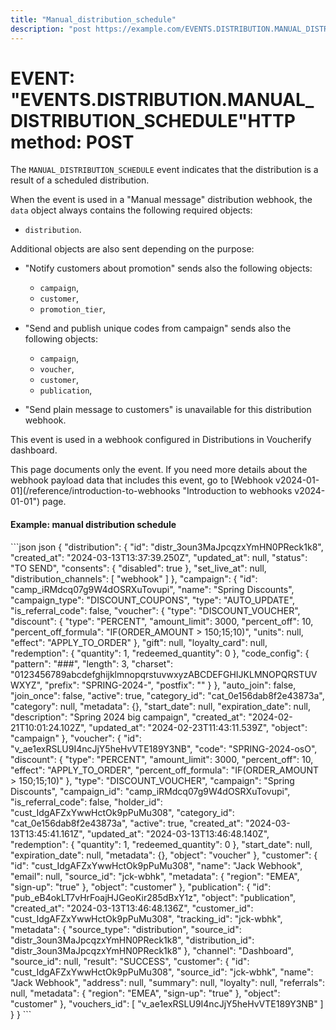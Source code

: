 ```yaml
---
title: "Manual_distribution_schedule"
description: "post https://example.com/EVENTS.DISTRIBUTION.MANUAL_DISTRIBUTION_SCHEDULE"
---
```


# EVENT: "EVENTS.DISTRIBUTION.MANUAL\_DISTRIBUTION\_SCHEDULE"HTTP method: POST

The `MANUAL_DISTRIBUTION_SCHEDULE` event indicates that the distribution is a result of a scheduled distribution.

When the event is used in a "Manual message" distribution webhook, the `data` object always contains the following required objects:

* `distribution`.

Additional objects are also sent depending on the purpose:

* "Notify customers about promotion" sends also the following objects:

  * `campaign`,
  * `customer`,
  * `promotion_tier`,

* "Send and publish unique codes from campaign" sends also the following objects:

  * `campaign`,
  * `voucher`,
  * `customer`,
  * `publication`,

* "Send plain message to customers" is unavailable for this distribution webhook.

This event is used in a webhook configured in Distributions in Voucherify dashboard.

<Info>
  This page documents only the event. If you need more details about the webhook payload data that includes this event, go to [Webhook v2024-01-01](/reference/introduction-to-webhooks "Introduction to webhooks v2024-01-01") page.
</Info>

#### Example: manual distribution schedule

<CodeGroup>
  ```json json
  {
    "distribution": {
      "id": "distr_3oun3MaJpcqzxYmHN0PReck1k8",
      "created_at": "2024-03-13T13:37:39.250Z",
      "updated_at": null,
      "status": "TO SEND",
      "consents": {
        "disabled": true
      },
      "set_live_at": null,
      "distribution_channels": [
        "webhook"
      ]
    },
    "campaign": {
      "id": "camp_iRMdcq07g9W4dOSRXuTovupi",
      "name": "Spring Discounts",
      "campaign_type": "DISCOUNT_COUPONS",
      "type": "AUTO_UPDATE",
      "is_referral_code": false,
      "voucher": {
        "type": "DISCOUNT_VOUCHER",
        "discount": {
          "type": "PERCENT",
          "amount_limit": 3000,
          "percent_off": 10,
          "percent_off_formula": "IF(ORDER_AMOUNT > 150;15;10)",
          "units": null,
          "effect": "APPLY_TO_ORDER"
        },
        "gift": null,
        "loyalty_card": null,
        "redemption": {
          "quantity": 1,
          "redeemed_quantity": 0
        },
        "code_config": {
          "pattern": "###",
          "length": 3,
          "charset": "0123456789abcdefghijklmnopqrstuvwxyzABCDEFGHIJKLMNOPQRSTUVWXYZ",
          "prefix": "SPRING-2024-",
          "postfix": ""
        }
      },
      "auto_join": false,
      "join_once": false,
      "active": true,
      "category_id": "cat_0e156dab8f2e43873a",
      "category": null,
      "metadata": {},
      "start_date": null,
      "expiration_date": null,
      "description": "Spring 2024 big campaign",
      "created_at": "2024-02-21T10:01:24.102Z",
      "updated_at": "2024-02-23T11:43:11.539Z",
      "object": "campaign"
    },
    "voucher": {
      "id": "v_ae1exRSLU9I4ncJjY5heHvVTE189Y3NB",
      "code": "SPRING-2024-osO",
      "discount": {
        "type": "PERCENT",
        "amount_limit": 3000,
        "percent_off": 10,
        "effect": "APPLY_TO_ORDER",
        "percent_off_formula": "IF(ORDER_AMOUNT > 150;15;10)"
      },
      "type": "DISCOUNT_VOUCHER",
      "campaign": "Spring Discounts",
      "campaign_id": "camp_iRMdcq07g9W4dOSRXuTovupi",
      "is_referral_code": false,
      "holder_id": "cust_IdgAFZxYwwHctOk9pPuMu308",
      "category_id": "cat_0e156dab8f2e43873a",
      "active": true,
      "created_at": "2024-03-13T13:45:41.161Z",
      "updated_at": "2024-03-13T13:46:48.140Z",
      "redemption": {
        "quantity": 1,
        "redeemed_quantity": 0
      },
      "start_date": null,
      "expiration_date": null,
      "metadata": {},
      "object": "voucher"
    },
    "customer": {
      "id": "cust_IdgAFZxYwwHctOk9pPuMu308",
      "name": "Jack Webhook",
      "email": null,
      "source_id": "jck-wbhk",
      "metadata": {
        "region": "EMEA",
        "sign-up": "true"
      },
      "object": "customer"
    },
    "publication": {
      "id": "pub_eB4okLT7vHrFoajHJGeoKir285dBxY1z",
      "object": "publication",
      "created_at": "2024-03-13T13:46:48.136Z",
      "customer_id": "cust_IdgAFZxYwwHctOk9pPuMu308",
      "tracking_id": "jck-wbhk",
      "metadata": {
        "source_type": "distribution",
        "source_id": "distr_3oun3MaJpcqzxYmHN0PReck1k8",
        "distribution_id": "distr_3oun3MaJpcqzxYmHN0PReck1k8"
      },
      "channel": "Dashboard",
      "source_id": null,
      "result": "SUCCESS",
      "customer": {
        "id": "cust_IdgAFZxYwwHctOk9pPuMu308",
        "source_id": "jck-wbhk",
        "name": "Jack Webhook",
        "address": null,
        "summary": null,
        "loyalty": null,
        "referrals": null,
        "metadata": {
          "region": "EMEA",
          "sign-up": "true"
        },
        "object": "customer"
      },
      "vouchers_id": [
        "v_ae1exRSLU9I4ncJjY5heHvVTE189Y3NB"
      ]
    }
  }
  ```
</CodeGroup>
